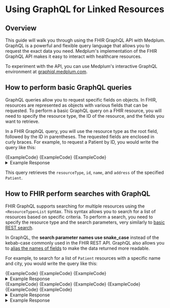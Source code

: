---
---


# Using GraphQL for Linked Resources

## Overview

This guide will walk you through using the FHIR GraphQL API with Medplum. GraphQL is a powerful and flexible query language that allows you to request the exact data you need. Medplum's implementation of the FHIR GraphQL API makes it easy to interact with healthcare resources.

To experiment with the API, you can use Medplum's interactive GraphQL environment at [graphiql.medplum.com](https://graphiql.medplum.com/).

## How to perform basic GraphQL queries

GraphQL queries allow you to request specific fields on objects. In FHIR, resources are represented as objects with various fields that can be requested. To perform a basic GraphQL query on a FHIR resource, you will need to specify the resource type, the ID of the resource, and the fields you want to retrieve.

In a FHIR GraphQL query, you will use the resource type as the root field, followed by the ID in parentheses. The requested fields are enclosed in curly braces. For example, to request a Patient by ID, you would write the query like this:

<Tabs groupId="language">
  <TabItem value="graphql" label="GraphQL">
    <MedplumCodeBlock language="ts" selectBlocks="GetPatientByIdGraphQL">
      {ExampleCode}
    </MedplumCodeBlock>
  </TabItem>
  <TabItem value="ts" label="Typescript">
    <MedplumCodeBlock language="ts" selectBlocks="GetPatientByIdTS">
      {ExampleCode}
    </MedplumCodeBlock>
  </TabItem>
  <TabItem value="curl" label="cURL">
    <MedplumCodeBlock language="bash" selectBlocks="GetPatientByIdCurl">
      {ExampleCode}
    </MedplumCodeBlock>
  </TabItem>
</Tabs>

<details>
  <summary>Example Response</summary>
  <MedplumCodeBlock language="ts" selectBlocks="GetPatientByIdResponse">
    {ExampleCode}
  </MedplumCodeBlock>
</details>

This query retrieves the `resourceType`, `id`, `name`, and `address` of the specified `Patient`.

## How to FHIR perform searches with GraphQL

FHIR GraphQL supports searching for multiple resources using the `<ResourceType>List` syntax. This syntax allows you to search for a list of resources based on specific criteria. To perform a search, you need to specify the resource type and the search parameters, very similarly to [basic REST search](/docs/search/basic-search).

In GraphQL, the **search parameter names use snake_case** instead of the kebab-case commonly used in the FHIR REST API. GraphQL also allows you to [alias the names of fields](https://devinschulz.com/rename-fields-by-using-aliases-in-graphql/) to make the data returned more readable.

For example, to search for a list of `Patient` resources with a specific name and city, you would write the query like this:

<Tabs groupId="language">
  <TabItem value="graphql" label="GraphQL">
    <MedplumCodeBlock language="ts" selectBlocks="SearchPatientsByNameAndCityGraphQL">
      {ExampleCode}
    </MedplumCodeBlock>
  </TabItem>
  <TabItem value="ts" label="Typescript">
    <MedplumCodeBlock language="ts" selectBlocks="SearchPatientsByNameAndCityTS">
      {ExampleCode}
    </MedplumCodeBlock>
  </TabItem>
  <TabItem value="curl" label="cURL">
    <MedplumCodeBlock language="bash" selectBlocks="SearchPatientsByNameAndCityCurl">
      {ExampleCode}
    </MedplumCodeBlock>
  </TabItem>
</Tabs>

<details>
  <summary>Example Response</summary>
  <MedplumCodeBlock language="ts" selectBlocks="SearchPatientsByNameAndCityResponse">
    {ExampleCode}
  </MedplumCodeBlock>
</details>

<Tabs groupId="language">
  <TabItem value="graphql" label="GraphQL">
    <MedplumCodeBlock language="ts" selectBlocks="SearchEncountersByPatientGraphQL">
      {ExampleCode}
    </MedplumCodeBlock>
  </TabItem>
  <TabItem value="ts" label="Typescript">
    <MedplumCodeBlock language="ts" selectBlocks="SearchEncountersByPatientTS">
      {ExampleCode}
    </MedplumCodeBlock>
  </TabItem>
  <TabItem value="curl" label="cURL">
    <MedplumCodeBlock language="bash" selectBlocks="SearchEncountersByPatientCurl">
      {ExampleCode}
    </MedplumCodeBlock>
  </TabItem>
</Tabs>

<Tabs groupId="language">
  <TabItem value="graphql" label="GraphQL">
    <MedplumCodeBlock language="ts" selectBlocks="GetDiagnosticReportAndObservationsGraphQL">
      {ExampleCode}
    </MedplumCodeBlock>
  </TabItem>
  <TabItem value="ts" label="Typescript">
    <MedplumCodeBlock language="ts" selectBlocks="GetDiagnosticReportAndObservationsTS">
      {ExampleCode}
    </MedplumCodeBlock>
  </TabItem>
  <TabItem value="curl" label="cURL">
    <MedplumCodeBlock language="bash" selectBlocks="GetDiagnosticReportAndObservationsCurl">
      {ExampleCode}
    </MedplumCodeBlock>
  </TabItem>
</Tabs>

<details>
  <summary>Example Response</summary>
  <MedplumCodeBlock language="ts" selectBlocks="GetDiagnosticReportAndObservationsResponse">
    {ExampleCode}
  </MedplumCodeBlock>
</details>

<details>
  <summary>Example Response</summary>
  <MedplumCodeBlock language="ts" selectBlocks="SearchEncountersByPatientResponse">
    {ExampleCode}
  </MedplumCodeBlock>
</details>
